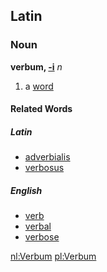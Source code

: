 ==Latin==
===Noun===
'''verbum, [[Wiktionary Appendix:Latin first declension|-i]]''' ''n''

#a [[word]]

====Related Words====
=====Latin=====
*[[adverbialis]]
*[[verbosus]]
=====English=====
*[[verb]]
*[[verbal]]
*[[verbose]]

[[nl:Verbum]]
[[pl:Verbum]]